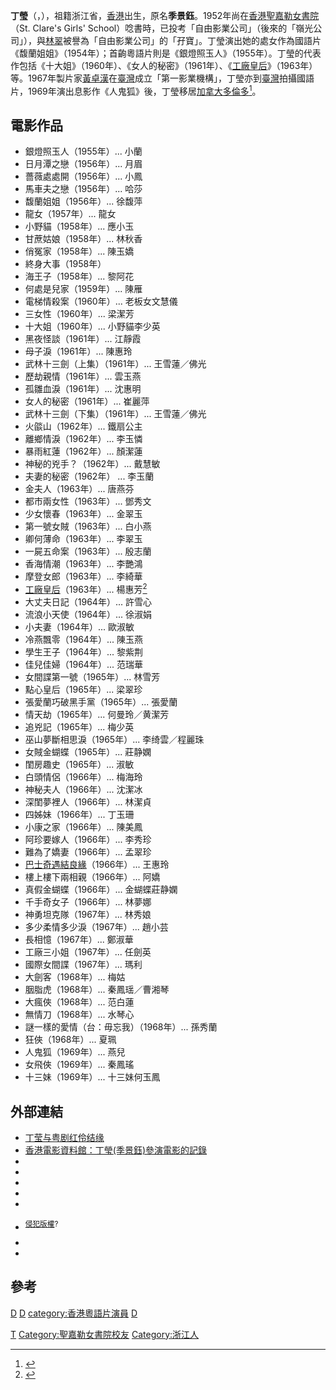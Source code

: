 {{藝人
|姓名 = 丁瑩
|類型 = 女演員
|圖片 =<!--建議使用自由版權圖像-->
|圖片尺寸 =
|圖片簡介 =
|本名 = 季景鈺
|羅馬拼音 = Ting Ing
|英文名 =
|暱稱 =
|其他藝名 =
|國籍 = {{CAN}}
|民族 =
|籍貫 = 浙江省
|出生日期 = {{birth date and age|1938|8|23}}
|出生地點 = {{HKG-1910}}
|逝世日期 =
|逝世地點 =
|職業 =
|語言 =
|教育程度 = [[聖嘉勒女書院|聖嘉勒女書院]]
|宗教信仰 =
|配偶 =
|兒女 =
|父母 =
|音樂類型 =
|演奏樂器 =
|出道地點 =
|出道作 = 《馥蘭姐姐》
|出道日期 = {{start date and age|1954}}
|代表作 =
|活躍年代 = 1954年－1969年
|唱片公司 =
|經紀公司 =
|網站 =
|相關團體 =
|獎項 =
|IMDb = 1884425
|現任成員 =
|過往成員 =
|音樂專輯 =
|電影 =
|主持節目 =
|電視劇 =
|廣播劇 =
|舞台劇 =
|書籍 =
}}
'''丁瑩'''（{{lang|en|Ting Ing}}，{{bd|1938年|8月23日||}}），祖籍浙江省，[[香港|香港]]出生，原名'''季景鈺'''。1952年尚在[[香港|香港]][[聖嘉勒女書院|聖嘉勒女書院]]（St. Clare's Girls' School）唸書時，已投考「自由影業公司」（後來的「嶺光公司」），與[[林翠|林翠]]被譽為「自由影業公司」的「孖寶」。丁瑩演出她的處女作為國語片《馥蘭姐姐》（1954年）；首齣粵語片則是《銀燈照玉人》（1955年）。丁瑩的代表作包括《十大姐》（1960年）、《女人的秘密》（1961年）、《[[工廠皇后|工廠皇后]]》（1963年）等。1967年製片家[[黃卓漢|黃卓漢]]在[[臺灣|臺灣]]成立「第一影業機構」，丁瑩亦到[[臺灣|臺灣]]拍攝國語片，1969年演出息影作《人鬼狐》後，丁瑩移居[[加拿大|加拿大]][[多倫多|多倫多]]<ref>{{Cite web |url=http://www.lcsd.gov.hk/CE/CulturalService/HKFA/b5/4-1-33b.php |title=香港電影資料館官方刊物 |accessdate=2010-06-14 |archive-date=2010-06-11 |archive-url=https://web.archive.org/web/20100611194813/http://www.lcsd.gov.hk/CE/CulturalService/HKFA/b5/4-1-33b.php |dead-url=no }}</ref>。

==電影作品==
* 銀燈照玉人（1955年）... 小蘭
* 日月潭之戀（1956年）... 月眉
* 薔薇處處開（1956年）... 小鳳
* 馬車夫之戀（1956年）... 哈莎
* 馥蘭姐姐（1956年）... 徐馥萍
* 龍女（1957年）... 龍女
* 小野貓（1958年）... 應小玉
* 甘蔗姑娘（1958年）... 林秋香
* 俏冤家（1958年）... 陳玉嬌
* 終身大事（1958年）
* 海王子（1958年）... 黎阿花
* 何處是兒家（1959年）... 陳雁
* 電梯情殺案（1960年）... 老板女文慧儀
* 三女性（1960年）... 梁潔芳
* 十大姐（1960年）... 小野貓李少英
* 黑夜怪談（1961年）... 江靜霞
* 母子淚（1961年）... 陳惠玲
* 武林十三劍（上集）（1961年）... 王雪蓮／佛光
* 歷劫親情（1961年）... 雲玉燕
* 孤雛血淚（1961年）... 沈惠明
* 女人的秘密（1961年）... 崔麗萍
* 武林十三劍（下集）（1961年）... 王雪蓮／佛光
* 火燄山（1962年）... 鐵扇公主
* 離鄉情淚（1962年）... 李玉憐
* 暴雨紅蓮（1962年）... 顏潔蓮
* 神秘的兇手？（1962年）... 戴慧敏
* 夫妻的秘密（1962年） ... 李玉蘭
* 金夫人（1963年）... 唐燕芬
* 都市兩女性（1963年）... 鄧秀文
* 少女懷春（1963年）... 金翠玉
* 第一號女賊（1963年）... 白小燕
* 卿何薄命（1963年）... 李翠玉
* 一屍五命案（1963年）... 殷志蘭
* 香海情潮（1963年）... 李艷鴻
* 摩登女郎（1963年）... 李綺華
* [[工廠皇后|工廠皇后]]（1963年）... 楊惠芳<ref>{{Cite web|title=工廠皇后 - Home|url=https://www.filmarchive.gov.hk/zh_TW/web/hkfa/pe-event-2021-ths-fs-film21.html|access-date=2022-05-03|work=[[香港電影資料館|香港電影資料館]]}}</ref>
* 大丈夫日記（1964年）... 許雪心
* 流浪小天使（1964年）... 徐淑娟
* 小夫妻（1964年）... 歐淑敏
* 冷燕飄零（1964年）... 陳玉燕
* 學生王子（1964年）... 黎紫荆
* 佳兒佳婦（1964年）... 范瑞華
* 女間諜第一號（1965年）... 林雪芳
* 點心皇后（1965年）... 梁翠珍
* 張愛蘭巧破黑手黨（1965年）... 張愛蘭
* 情天劫（1965年）... 何曼玲／黄潔芳
* 追兇記（1965年）... 梅少英
* 巫山夢斷相思淚（1965年）... 李绮雲／程麗珠
* 女賊金蝴蝶（1965年）... 莊静嫻
* 閨房趣史（1965年）... 淑敏
* 白頭情侶（1966年）... 梅海玲
* 神秘夫人（1966年）... 沈潔冰
* 深閨夢裡人（1966年）... 林潔貞
* 四姊妹（1966年）... 丁玉珊
* 小康之家（1966年）... 陳美鳳
* 阿珍要嫁人（1966年）... 李秀珍
* 難為了嬌妻（1966年）... 孟翠珍
* [[巴士奇遇結良緣_(1966年電影)|巴士奇遇結良緣]]（1966年）... 王惠玲
* 樓上樓下兩相親（1966年）... 阿嬌
* 真假金蝴蝶（1966年）... 金蝴蝶莊静嫻
* 千手奇女子（1966年）... 林夢娜
* 神勇坦克隊（1967年）... 林秀娘
* 多少柔情多少淚（1967年）... 趙小芸
* 長相憶（1967年）... 鄭淑華
* 工廠三小姐（1967年）... 任劍英
* 國際女間諜（1967年）... 瑪利
* 大劍客（1968年）... 梅姑
* 胭脂虎（1968年）... 秦鳳瑶／曹湘琴
* 大瘋俠（1968年）... 范白蓮
* 無情刀（1968年）... 水琴心
* 謎一樣的愛情（台：毋忘我）（1968年）... 孫秀蘭
* 狂俠（1968年）... 夏珮
* 人鬼狐（1969年）... 燕兒
* 女飛俠（1969年）... 秦鳳瑤
* 十三妹（1969年）... 十三妹何玉鳳

==外部連結==
* [http://oldiestrail.blogspot.hk/2011/09/blog-post.html 丁莹与粤剧红伶结缘]{{Wayback|url=http://oldiestrail.blogspot.hk/2011/09/blog-post.html |date=20160120202044 }}
* [http://ipac.hkfa.lcsd.gov.hk/ipac20/ipac.jsp?session=X2M98W7811091.13&profile=hkfa&uri=link=3100036@!3519@!3100024@!3100036&aspect=basic_search&menu=search&ri=1&source=192.168.110.61@!horizon&term=%E4%B8%81%E7%91%A9%2C+1938%2F8%2F23-&index=NAMEBRP 香港電影資料館：丁瑩(季景鈺)參演電影的記錄]{{dead link|date=2018年5月 |bot=InternetArchiveBot |fix-attempted=yes }}
* {{imdb name|1884425}}{{en}}
* {{Amg name|557975}}
* {{hkmdb name|2367}}
* {{douban people}}
* {{Mtime people|1230818}}
* {{youtube|ivdNw8Wae9k|丁瑩(季景鈺)的演出片斷}}<sup>[[侵犯版權|侵犯版權]]?</sup>
* {{youtube|5zz6Iar2SAw|麗的呼聲銀色電臺《戲劇生涯》節目訪問丁瑩(季景鈺)的第一段片斷}}
* {{youtube|MmJykdvGWOI|麗的呼聲銀色電臺《戲劇生涯》節目訪問丁瑩(季景鈺)的第二段片斷}}

== 參考 ==
<div class="references-small">
<references />
</div>


[[category:华裔加拿大人|D]]
[[category:移民加拿大的香港人|D]]
[[Category:香港電影女演員|T]]
[[category:香港粵語片演員|category:香港粵語片演員]]
[[category:季姓|D]]
[[Category:聖嘉勒女書院校友|Category:聖嘉勒女書院校友]]
[[Category:浙江人|Category:浙江人]]